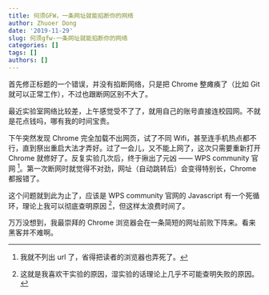 ```yaml
---
title: 何须GFW，一条网址就能掐断你的网络
author: Zhuoer Dong
date: '2019-11-29'
slug: 何须gfw-一条网址就能掐断你的网络
categories: []
tags: []
authors: []
---
```




首先修正标题的一个错误，并没有掐断网络，只是把 Chrome 整瘫痪了（比如 Git 就可以正常工作），不过也跟断网区别不大了。

最近实验室网络比较差，上午感觉受不了了，就用自己的账号直接连校园网。不就是花点钱吗，哪有我的时间宝贵。

下午突然发现 Chrome 完全加载不出网页，试了不同 Wifi，甚至连手机热点都不行，直到祭出重启大法才弄好。过了一会儿，又不能上网了，这次只需要重新打开 Chrome 就修好了。反复实验几次后，终于揪出了元凶 —— WPS community 官网 ^[我就不列出 url 了，省得把读者的浏览器也弄死了。]。第一次断网时就觉得不对劲，网址（自动跳转后）会变得特别长，Chrome 都报错了。

这个问题就到此为止了，应该是 WPS community 官网的 Javascript 有一个死循环，理论上我可以彻底查明原因 ^[这就是我喜欢干实验的原因，湿实验的话理论上几乎不可能查明失败的原因。]，但这样太浪费时间了。

万万没想到，我最崇拜的 Chrome 浏览器会在一条简短的网址前败下阵来。看来黑客并不难啊。
